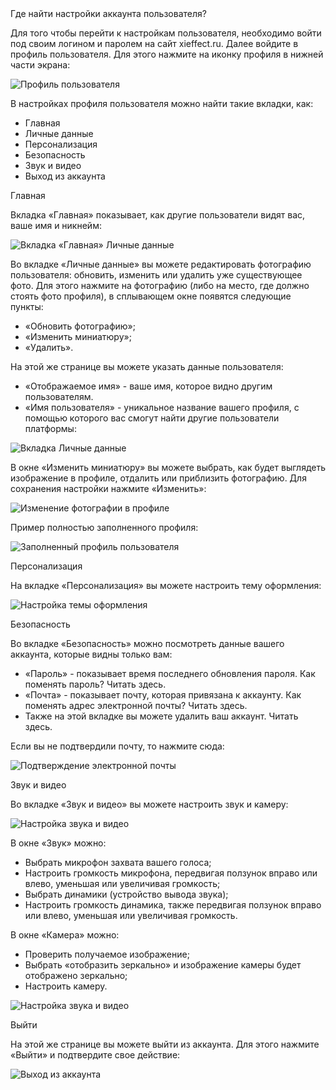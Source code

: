 
<AnchorHeading type="h1" id="user-settings">
  Где найти настройки аккаунта пользователя?
</AnchorHeading>

Для того чтобы перейти к настройкам пользователя, необходимо войти под своим логином и паролем на сайт <Link href="https://xieffect.ru/">xieffect.ru</Link>. Далее войдите в профиль пользователя. Для этого нажмите на иконку профиля в нижней части экрана:

<Image
  width={248}
  height={686}
  src="/assets/markdown/account/profile.jpeg"
  alt="Профиль пользователя"
/>

В настройках профиля пользователя можно найти такие вкладки, как:

- Главная
- Личные данные
- Персонализация
- Безопасность
- Звук и видео
- Выход из аккаунта

<AnchorHeading type="h2" id="main">
  Главная
</AnchorHeading>

Вкладка «Главная» показывает, как другие пользователи видят вас, ваше имя и никнейм:

<Image width={960} height={540} src="/assets/markdown/account/main.jpg" alt="Вкладка «Главная»" />

<AnchorHeading type="h2" id="personal-data">
  Личные данные
</AnchorHeading>

Во вкладке «Личные данные» вы можете редактировать фотографию пользователя: обновить, изменить или удалить уже существующее фото. Для этого нажмите на фотографию (либо на место, где должно стоять фото профиля), в сплывающем окне появятся следующие пункты:

- «Обновить фотографию»;
- «Изменить миниатюру»;
- «Удалить».

На этой же странице вы можете указать данные пользователя:

- «Отображаемое имя» - ваше имя, которое видно другим пользователям.
- «Имя пользователя» - уникальное название вашего профиля, с помощью которого вас смогут найти другие пользователи платформы:

<Image
  width={960}
  height={540}
  src="/assets/markdown/account/personal-data.jpg"
  alt="Вкладка Личные данные"
/>

В окне «Изменить миниатюру» вы можете выбрать, как будет выглядеть изображение в профиле, отдалить или приблизить фотографию. Для сохранения настройки нажмите «Изменить»:

<Image
  width={521}
  height={392}
  src="/assets/markdown/account/change-photo-modal.png"
  alt="Изменение фотографии в профиле"
/>

Пример полностью заполненного профиля:

<Image
  width={960}
  height={540}
  src="/assets/markdown/account/account-sample.jpg"
  alt="Заполненный профиль пользователя"
/>

<AnchorHeading type="h2" id="personalization">
  Персонализация
</AnchorHeading>

На вкладке «Персонализация» вы можете настроить тему оформления:

<Image
  width={960}
  height={540}
  src="/assets/markdown/account/personalization.jpg"
  alt="Настройка темы оформления"
/>

<AnchorHeading type="h2" id="security">
  Безопасность
</AnchorHeading>

Во вкладке «Безопасность» можно посмотреть данные вашего аккаунта, которые видны только вам:

- «Пароль» - показывает время последнего обновления пароля. Как поменять пароль? Читать <Link href="/account/change-password">здесь</Link>.
- «Почта» - показывает почту, которая привязана к аккаунту. Как поменять адрес электронной почты? Читать <Link href="/account/change-email">здесь</Link>.
- Также на этой вкладке вы можете удалить ваш аккаунт. Читать <Link href="/account/delete-account">здесь</Link>.

Если вы не подтвердили почту, то нажмите сюда:

<Image
  width={960}
  height={540}
  src="/assets/markdown/account/confirm-email.jpg"
  alt="Подтверждение электронной почты"
/>

<AnchorHeading type="h2" id="sound-video">
  Звук и видео
</AnchorHeading>

Во вкладке «Звук и видео» вы можете настроить звук и камеру:

<Image
  width={960}
  height={540}
  src="/assets/markdown/account/sound&video-settings.jpg"
  alt="Настройка звука и видео"
/>

В окне «Звук» можно:

- Выбрать микрофон захвата вашего голоса;
- Настроить громкость микрофона, передвигая ползунок вправо или влево, уменьшая или увеличивая громкость;
- Выбрать динамики (устройство вывода звука);
- Настроить громкость динамика, также передвигая ползунок вправо или влево, уменьшая или увеличивая громкость.

В окне «Камера» можно:

- Проверить получаемое изображение;
- Выбрать «отобразить зеркально» и изображение камеры будет отображено зеркально;
- Настроить камеру.

<Image
  width={960}
  height={540}
  src="/assets/markdown/account/sound&video-settings-detailed-settings.jpg"
  alt="Настройка звука и видео"
/>

<AnchorHeading type="h2" id="logout">
  Выйти
</AnchorHeading>

На этой же странице вы можете выйти из аккаунта. Для этого нажмите «Выйти» и подтвердите свое действие:

<Image width={960} height={540} src="/assets/markdown/account/logout.jpg" alt="Выход из аккаунта" />
